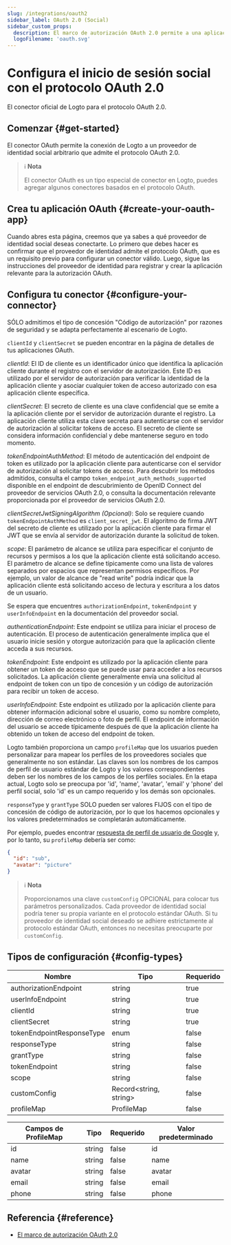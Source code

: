 ```yaml
---
slug: /integrations/oauth2
sidebar_label: OAuth 2.0 (Social)
sidebar_custom_props:
  description: El marco de autorización OAuth 2.0 permite a una aplicación de terceros obtener acceso limitado a un servicio HTTP.
  logoFilename: 'oauth.svg'
---
```



# Configura el inicio de sesión social con el protocolo OAuth 2.0

El conector oficial de Logto para el protocolo OAuth 2.0.

<GuideTip />

## Comenzar \{#get-started}

El conector OAuth permite la conexión de Logto a un proveedor de identidad social arbitrario que admite el protocolo OAuth 2.0.

> ℹ️ **Nota**
>
> El conector OAuth es un tipo especial de conector en Logto, puedes agregar algunos conectores basados en el protocolo OAuth.

## Crea tu aplicación OAuth \{#create-your-oauth-app}

Cuando abres esta página, creemos que ya sabes a qué proveedor de identidad social deseas conectarte. Lo primero que debes hacer es confirmar que el proveedor de identidad admite el protocolo OAuth, que es un requisito previo para configurar un conector válido. Luego, sigue las instrucciones del proveedor de identidad para registrar y crear la aplicación relevante para la autorización OAuth.

## Configura tu conector \{#configure-your-connector}

SÓLO admitimos el tipo de concesión "Código de autorización" por razones de seguridad y se adapta perfectamente al escenario de Logto.

`clientId` y `clientSecret` se pueden encontrar en la página de detalles de tus aplicaciones OAuth.

_clientId_: El ID de cliente es un identificador único que identifica la aplicación cliente durante el registro con el servidor de autorización. Este ID es utilizado por el servidor de autorización para verificar la identidad de la aplicación cliente y asociar cualquier token de acceso autorizado con esa aplicación cliente específica.

_clientSecret_: El secreto de cliente es una clave confidencial que se emite a la aplicación cliente por el servidor de autorización durante el registro. La aplicación cliente utiliza esta clave secreta para autenticarse con el servidor de autorización al solicitar tokens de acceso. El secreto de cliente se considera información confidencial y debe mantenerse seguro en todo momento.

_tokenEndpointAuthMethod_: El método de autenticación del endpoint de token es utilizado por la aplicación cliente para autenticarse con el servidor de autorización al solicitar tokens de acceso. Para descubrir los métodos admitidos, consulta el campo `token_endpoint_auth_methods_supported` disponible en el endpoint de descubrimiento de OpenID Connect del proveedor de servicios OAuth 2.0, o consulta la documentación relevante proporcionada por el proveedor de servicios OAuth 2.0.

_clientSecretJwtSigningAlgorithm (Opcional)_: Solo se requiere cuando `tokenEndpointAuthMethod` es `client_secret_jwt`. El algoritmo de firma JWT del secreto de cliente es utilizado por la aplicación cliente para firmar el JWT que se envía al servidor de autorización durante la solicitud de token.

_scope_: El parámetro de alcance se utiliza para especificar el conjunto de recursos y permisos a los que la aplicación cliente está solicitando acceso. El parámetro de alcance se define típicamente como una lista de valores separados por espacios que representan permisos específicos. Por ejemplo, un valor de alcance de "read write" podría indicar que la aplicación cliente está solicitando acceso de lectura y escritura a los datos de un usuario.

Se espera que encuentres `authorizationEndpoint`, `tokenEndpoint` y `userInfoEndpoint` en la documentación del proveedor social.

_authenticationEndpoint_: Este endpoint se utiliza para iniciar el proceso de autenticación. El proceso de autenticación generalmente implica que el usuario inicie sesión y otorgue autorización para que la aplicación cliente acceda a sus recursos.

_tokenEndpoint_: Este endpoint es utilizado por la aplicación cliente para obtener un token de acceso que se puede usar para acceder a los recursos solicitados. La aplicación cliente generalmente envía una solicitud al endpoint de token con un tipo de concesión y un código de autorización para recibir un token de acceso.

_userInfoEndpoint_: Este endpoint es utilizado por la aplicación cliente para obtener información adicional sobre el usuario, como su nombre completo, dirección de correo electrónico o foto de perfil. El endpoint de información del usuario se accede típicamente después de que la aplicación cliente ha obtenido un token de acceso del endpoint de token.

Logto también proporciona un campo `profileMap` que los usuarios pueden personalizar para mapear los perfiles de los proveedores sociales que generalmente no son estándar. Las claves son los nombres de los campos de perfil de usuario estándar de Logto y los valores correspondientes deben ser los nombres de los campos de los perfiles sociales. En la etapa actual, Logto solo se preocupa por 'id', 'name', 'avatar', 'email' y 'phone' del perfil social, solo 'id' es un campo requerido y los demás son opcionales.

`responseType` y `grantType` SOLO pueden ser valores FIJOS con el tipo de concesión de código de autorización, por lo que los hacemos opcionales y los valores predeterminados se completarán automáticamente.

Por ejemplo, puedes encontrar [respuesta de perfil de usuario de Google](https://developers.google.com/identity/openid-connect/openid-connect#an-id-tokens-payload) y, por lo tanto, su `profileMap` debería ser como:

```json
{
  "id": "sub",
  "avatar": "picture"
}
```

> ℹ️ **Nota**
>
> Proporcionamos una clave `customConfig` OPCIONAL para colocar tus parámetros personalizados.
> Cada proveedor de identidad social podría tener su propia variante en el protocolo estándar OAuth. Si tu proveedor de identidad social deseado se adhiere estrictamente al protocolo estándar OAuth, entonces no necesitas preocuparte por `customConfig`.

## Tipos de configuración \{#config-types}

| Nombre                    | Tipo                    | Requerido |
| ------------------------- | ----------------------- | --------- |
| authorizationEndpoint     | string                  | true      |
| userInfoEndpoint          | string                  | true      |
| clientId                  | string                  | true      |
| clientSecret              | string                  | true      |
| tokenEndpointResponseType | enum                    | false     |
| responseType              | string                  | false     |
| grantType                 | string                  | false     |
| tokenEndpoint             | string                  | false     |
| scope                     | string                  | false     |
| customConfig              | Record\<string, string> | false     |
| profileMap                | ProfileMap              | false     |

| Campos de ProfileMap | Tipo   | Requerido | Valor predeterminado |
| -------------------- | ------ | --------- | -------------------- |
| id                   | string | false     | id                   |
| name                 | string | false     | name                 |
| avatar               | string | false     | avatar               |
| email                | string | false     | email                |
| phone                | string | false     | phone                |

## Referencia \{#reference}

- [El marco de autorización OAuth 2.0](https://www.rfc-editor.org/rfc/rfc6749)

